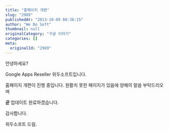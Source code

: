 ```yaml
---
title: "홈페이지 개편"
slug: "2989"
publishedAt: "2013-10-09 08:36:15"
author: "We Do Soft"
thumbnail: null
originalCategory: "구글 이야기"
categories: []
meta:
  originalId: "2989"
---
```


안녕하세요?

Google Apps Reseller 위두소프트입니다.

홈페이지 개편이 진행 중입니다. 원활치 못한 페이지가 있음에 양해의 말씀 부탁드리오며

**곧** 업데이트 완료하겠습니다.

 

감사합니다.

위두소프트 드림.
